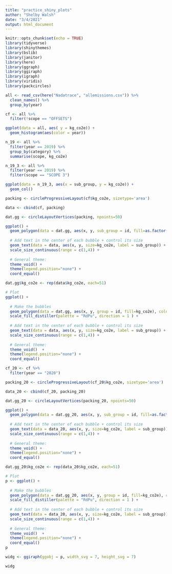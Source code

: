 ```yaml
---
title: "practice_shiny_plots"
author: "Shelby Walsh"
date: "3/4/2021"
output: html_document
---
```


```r
knitr::opts_chunk$set(echo = TRUE)
library(tidyverse)
library(shinythemes)
library(bslib)
library(janitor)
library(here)
library(ggraph)
library(ggiraph)
library(igraph)
library(viridis)
library(packcircles)
```

```r
all <- read_csv(here("Nadatrace", "allemissions.csv")) %>% 
  clean_names() %>% 
  group_by(year)

cf <- all %>% 
  filter(!scope == "OFFSETS")

ggplot(data = all, aes( y = kg_co2e)) +
  geom_histogram(aes(color = year))

n_19 <- all %>% 
  filter(year == 2019) %>% 
  group_by(category) %>% 
  summarise(scope, kg_co2e)

n_19_3 <- all %>% 
  filter(year == 2019) %>% 
  filter(scope == "SCOPE 3") 

ggplot(data = n_19_3, aes(x = sub_group, y = kg_co2e)) +
  geom_col()

packing <- circleProgressiveLayout(cf$kg_co2e, sizetype='area')

data <- cbind(cf, packing)

dat.gg <- circleLayoutVertices(packing, npoints=50)

ggplot() +
  geom_polygon(data = dat.gg, aes(x, y, sub_group = id, fill=as.factor(id)), colour = "black", alpha = 0.6) +
  
  # Add text in the center of each bubble + control its size
  geom_text(data = data, aes(x, y, size=kg_co2e, label = sub_group)) +
  scale_size_continuous(range = c(1,4)) +
  
  # General theme:
  theme_void() + 
  theme(legend.position="none") +
  coord_equal()

dat.gg$kg_co2e <- rep(data$kg_co2e, each=51)

# Plot
ggplot() + 
  
  # Make the bubbles
  geom_polygon(data = dat.gg, aes(x, y, group = id, fill=kg_co2e), colour = "black", alpha = 0.6) +
  scale_fill_distiller(palette = "RdPu", direction = 1 ) +
 
  # Add text in the center of each bubble + control its size
  geom_text(data = data, aes(x, y, size=kg_co2e, label = sub_group)) +
  scale_size_continuous(range = c(1,4)) +
 
  # General theme:
  theme_void()  + 
  theme(legend.position="none") + 
  coord_equal()

```

```r
cf_20 <- cf %>% 
  filter(year == "2020")

packing_20 <- circleProgressiveLayout(cf_20$kg_co2e, sizetype='area')

data_20 <- cbind(cf_20, packing_20)

dat.gg_20 <- circleLayoutVertices(packing_20, npoints=50)

ggplot() +
  geom_polygon(data = dat.gg_20, aes(x, y, sub_group = id, fill=as.factor(id)), colour = "black", alpha = 0.6) +
  
  # Add text in the center of each bubble + control its size
  geom_text(data = data_20, aes(x, y, size=kg_co2e, label = sub_group)) +
  scale_size_continuous(range = c(1,4)) +
  
  # General theme:
  theme_void() + 
  theme(legend.position="none") +
  coord_equal()

dat.gg_20$kg_co2e <- rep(data_20$kg_co2e, each=51)

# Plot
p <- ggplot() + 
  
  # Make the bubbles
  geom_polygon(data = dat.gg_20, aes(x, y, group = id, fill=kg_co2e), colour = "black", alpha = 0.6) +
  scale_fill_distiller(palette = "RdPu", direction = 1 ) +
 
  # Add text in the center of each bubble + control its size
  geom_text(data = data_20, aes(x, y, size=kg_co2e, label = sub_group)) +
  scale_size_continuous(range = c(1,4)) +
 
  # General theme:
  theme_void()  + 
  theme(legend.position="none") + 
  coord_equal()
p

widg <- ggiraph(ggobj = p, width_svg = 7, height_svg = 7)

widg
```


